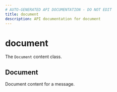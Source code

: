 ```yaml
---
# AUTO-GENERATED API DOCUMENTATION - DO NOT EDIT
title: document
description: API documentation for document
---
```


# document

The `Document` content class.

## <ApiType type="Class" path="content/document/index" symbolName="Document" /> Document

Document content for a message.

